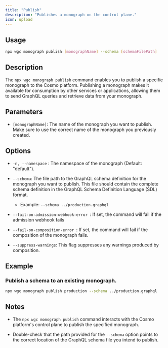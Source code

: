 ```yaml
---
title: "Publish"
description: "Publishes a monograph on the control plane."
icon: upload
---
```


## **Usage**

```bash
npx wgc monograph publish [monographName] --schema [schemaFilePath]
```

## **Description**

The `npx wgc monograph publish` command enables you to publish a specific monograph to the Cosmo platform. Publishing a monograph makes it available for consumption by other services or applications, allowing them to send GraphQL queries and retrieve data from your monograph.

## **Parameters**

- `[monographName]`: The name of the monograph you want to publish. Make sure to use the correct name of the monograph you previously created.

## **Options**

- `-n, --namespace` : The namespace of the monograph (Default: "default").

- `--schema`: The file path to the GraphQL schema definition for the monograph you want to publish. This file should contain the complete schema definition in the GraphQL Schema Definition Language (SDL) format.

  - Example: `--schema ../production.graphql`

- `--fail-on-admission-webhook-error `: If set, the command will fail if the admission webhook fails

- `--fail-on-composition-error `: If set, the command will fail if the composition of the monograph fails.

- `--suppress-warnings`: This flag suppresses any warnings produced by composition.

## **Example**

### Publish a schema to an existing monograph.

```bash
npx wgc monograph publish production --schema ../production.graphql
```

## **Notes**

- The `npx wgc monograph publish` command interacts with the Cosmo platform's control plane to publish the specified monograph.

- Double-check that the path provided for the `--schema` option points to the correct location of the GraphQL schema file you intend to publish.
